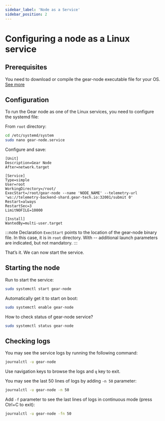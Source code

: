 ```yaml
---
sidebar_label: 'Node as a Service'
sidebar_position: 2
---
```


# Сonfiguring a node as a Linux service

## Prerequisites

You need to download or compile the gear-node executable file for your OS. [See more](https://wiki.gear-tech.io/node/setting-up#install-with-pre-build-binary)

## Configuration

To run the Gear node as one of the Linux services, you need to configure the systemd file:

From `root` directory:

```sh
cd /etc/systemd/system
sudo nano gear-node.service
```

Configure and save:

```
[Unit]
Description=Gear Node
After=network.target

[Service]
Type=simple
User=root
WorkingDirectory=/root/
ExecStart=/root/gear-node --name 'NODE_NAME' --telemetry-url 'ws://telemetry-backend-shard.gear-tech.io:32001/submit 0'
Restart=always
RestartSec=3
LimitNOFILE=10000

[Install]
WantedBy=multi-user.target
```

:::note
Declaration `ExecStart` points to the location of the gear-node binary file. In this case, it is in `root` directory.
With -- additional launch parameters are indicated, but not mandatory.
:::

That’s it. We can now start the service.

## Starting the node

Run to start the service:

```sh
sudo systemctl start gear-node
```

Automatically get it to start on boot:

```sh
sudo systemctl enable gear-node
```

How to check status of gear-node service?

```sh
sudo systemctl status gear-node
```

## Checking logs

You may see the service logs by running the following command:

```sh
journalctl -u gear-node
```

Use navigation keys to browse the logs and `q` key to exit.

You may see the last 50 lines of logs by adding `-n 50` parameter:

```sh
journalctl -u gear-node -n 50
```

Add `-f` parameter to see the last lines of logs in continuous mode (press Ctrl+C to exit):

```sh
journalctl -u gear-node -fn 50
```
